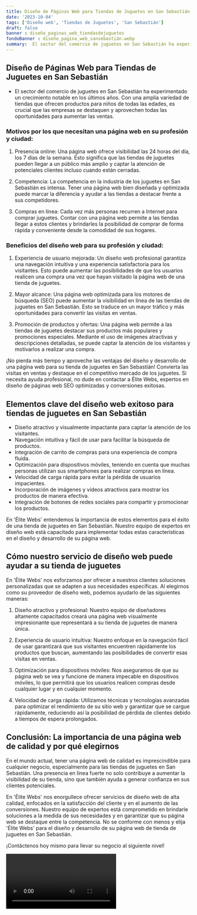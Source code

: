 ```yaml
---
title: Diseño de Páginas Web para Tiendas de Juguetes en San Sebastián
date: '2023-10-04'
tags: ['Diseño web', 'Tiendas de Juguetes', 'San Sebastián']
draft: false
banner : diseño_paginas_web_tiendasdejuguetes
fondoBanner : diseño_pagina_web_sansebastián.webp
summary:  El sector del comercio de juguetes en San Sebastián ha experimentado un crecimiento notable en los últimos años. Con una amplia variedad de tiendas que ofrecen productos para niños de todas las edades, es crucial que las empresas se destaquen y aprovechen todas las oportunidades para aumentar las ventas.
---
```


## Diseño de Páginas Web para Tiendas de Juguetes en San Sebastián

- El sector del comercio de juguetes en San Sebastián ha experimentado un crecimiento notable en los últimos años. Con una amplia variedad de tiendas que ofrecen productos para niños de todas las edades, es crucial que las empresas se destaquen y aprovechen todas las oportunidades para aumentar las ventas.

### Motivos por los que necesitan una página web en su profesión y ciudad:

1. Presencia online: Una página web ofrece visibilidad las 24 horas del día, los 7 días de la semana. Esto significa que las tiendas de juguetes pueden llegar a un público más amplio y captar la atención de potenciales clientes incluso cuando están cerradas.

2. Competencia: La competencia en la industria de los juguetes en San Sebastián es intensa. Tener una página web bien diseñada y optimizada puede marcar la diferencia y ayudar a las tiendas a destacar frente a sus competidores.

3. Compras en línea: Cada vez más personas recurren a Internet para comprar juguetes. Contar con una página web permite a las tiendas llegar a estos clientes y brindarles la posibilidad de comprar de forma rápida y conveniente desde la comodidad de sus hogares.

### Beneficios del diseño web para su profesión y ciudad:

1. Experiencia de usuario mejorada: Un diseño web profesional garantiza una navegación intuitiva y una experiencia satisfactoria para los visitantes. Esto puede aumentar las posibilidades de que los usuarios realicen una compra una vez que hayan visitado la página web de una tienda de juguetes.

2. Mayor alcance: Una página web optimizada para los motores de búsqueda (SEO) puede aumentar la visibilidad en línea de las tiendas de juguetes en San Sebastián. Esto se traduce en un mayor tráfico y más oportunidades para convertir las visitas en ventas.

3. Promoción de productos y ofertas: Una página web permite a las tiendas de juguetes destacar sus productos más populares y promociones especiales. Mediante el uso de imágenes atractivas y descripciones detalladas, se puede captar la atención de los visitantes y motivarlos a realizar una compra.

¡No pierda más tiempo y aproveche las ventajas del diseño y desarrollo de una página web para su tienda de juguetes en San Sebastián! Convierta las visitas en ventas y destaque en el competitivo mercado de los juguetes. Si necesita ayuda profesional, no dude en contactar a Élite Webs, expertos en diseño de páginas web SEO optimizadas y conversiones exitosas.

<GifSeo />

<Cta />

## Elementos clave del diseño web exitoso para tiendas de juguetes en San Sebastián

- Diseño atractivo y visualmente impactante para captar la atención de los visitantes.
- Navegación intuitiva y fácil de usar para facilitar la búsqueda de productos.
- Integración de carrito de compras para una experiencia de compra fluida.
- Optimización para dispositivos móviles, teniendo en cuenta que muchas personas utilizan sus smartphones para realizar compras en línea.
- Velocidad de carga rápida para evitar la pérdida de usuarios impacientes.
- Incorporación de imágenes y vídeos atractivos para mostrar los productos de manera efectiva.
- Integración de botones de redes sociales para compartir y promocionar los productos.

En 'Élite Webs' entendemos la importancia de estos elementos para el éxito de una tienda de juguetes en San Sebastián. Nuestro equipo de expertos en diseño web está capacitado para implementar todas estas características en el diseño y desarrollo de su página web.

## Cómo nuestro servicio de diseño web puede ayudar a su tienda de juguetes

En 'Élite Webs' nos esforzamos por ofrecer a nuestros clientes soluciones personalizadas que se adapten a sus necesidades específicas. Al elegirnos como su proveedor de diseño web, podemos ayudarlo de las siguientes maneras:

1. Diseño atractivo y profesional: Nuestro equipo de diseñadores altamente capacitados creará una página web visualmente impresionante que representará a su tienda de juguetes de manera única.

2. Experiencia de usuario intuitiva: Nuestro enfoque en la navegación fácil de usar garantizará que sus visitantes encuentren rápidamente los productos que buscan, aumentando las posibilidades de convertir esas visitas en ventas.

3. Optimización para dispositivos móviles: Nos aseguramos de que su página web se vea y funcione de manera impecable en dispositivos móviles, lo que permitirá que los usuarios realicen compras desde cualquier lugar y en cualquier momento.

4. Velocidad de carga rápida: Utilizamos técnicas y tecnologías avanzadas para optimizar el rendimiento de su sitio web y garantizar que se cargue rápidamente, reduciendo así la posibilidad de pérdida de clientes debido a tiempos de espera prolongados.

## Conclusión: La importancia de una página web de calidad y por qué elegirnos

En el mundo actual, tener una página web de calidad es imprescindible para cualquier negocio, especialmente para las tiendas de juguetes en San Sebastián. Una presencia en línea fuerte no solo contribuye a aumentar la visibilidad de su tienda, sino que también ayuda a generar confianza en sus clientes potenciales.

En 'Élite Webs' nos enorgullece ofrecer servicios de diseño web de alta calidad, enfocados en la satisfacción del cliente y en el aumento de las conversiones. Nuestro equipo de expertos está comprometido en brindarle soluciones a la medida de sus necesidades y en garantizar que su página web se destaque entre la competencia. No se conforme con menos y elija 'Élite Webs' para el diseño y desarrollo de su página web de tienda de juguetes en San Sebastián.

¡Contáctenos hoy mismo para llevar su negocio al siguiente nivel!

<Video />

<CtaBot job='Tiendas de Juguetes' city='San Sebastián'/>

<Gmaps query='San Sebastián+españa+maps' />